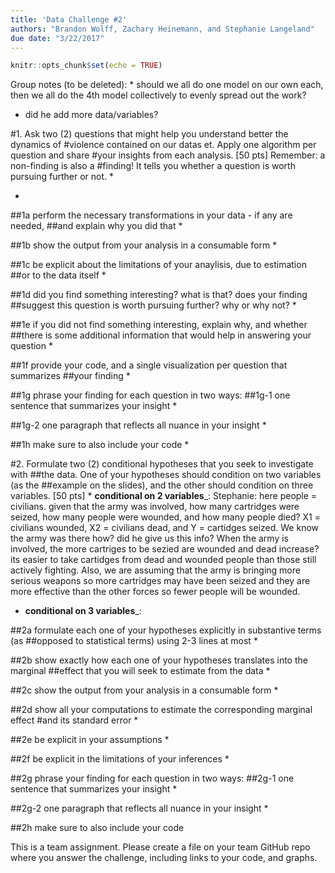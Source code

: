 ```yaml
---
title: 'Data Challenge #2'
authors: "Brandon Wolff, Zachary Heinemann, and Stephanie Langeland"
due date: "3/22/2017"
---
```


```r
knitr::opts_chunk$set(echo = TRUE)
```

Group notes (to be deleted):
  * should we all do one model on our own each, then we all do the 4th model collectively to evenly spread out the work?
  
  * did he add more data/variables?
  


#1.	Ask two (2) questions that might help you understand better the dynamics of 
#violence contained on our datas et. Apply one algorithm per question and share 
#your insights from each analysis. [50 pts] Remember: a non-finding is also a 
#finding! It tells you whether a question is worth pursuing further or not.
  *
  
  * 

##1a	perform the necessary transformations in your data - if any are needed, 
##and explain why you did that
  * 
  
##1b	show the output from your analysis in a consumable form
  * 
  
##1c	be explicit about the limitations of your anaylisis, due to estimation 
##or to the data itself
  * 
  
##1d	did you find something interesting? what is that? does your finding 
##suggest this question is worth pursuing further? why or why not?
    * 
  
##1e	if you did not find something interesting, explain why, and whether 
##there is some additional information that would help in answering your question
  * 
  
##1f	provide your code, and a single visualization per question that summarizes 
##your finding
  * 
  
##1g	phrase your finding for each question in two ways:
##1g-1	one sentence that summarizes your insight
  * 

##1g-2	one paragraph that reflects all nuance in your insight
  * 
        
##1h	make sure to also include your code
  * 
  
#2.	Formulate two (2) conditional hypotheses that you seek to investigate with 
##the data. One of your hypotheses should condition on two variables (as the 
##example on the slides), and the other should condition on three variables. [50 pts]
    * __conditional on 2 variables___:  Stephanie: here people = civilians. given that the army was involved, how many cartridges were seized, how many people were wounded, and how many people died? X1 = civilians wounded, X2 = civilians dead, and Y = cartidges seized.  We know the army was there how?  did he give us this info?  When the army is involved, the more cartriges to be sezied are wounded and dead increase?  its easier to take cartidges from dead and wounded people than those still actively fighting. Also, we are assuming that the army is bringing more serious weapons so more cartridges may have been seized and they are more effective than the other forces so fewer people will be wounded.
  
  * __conditional on 3 variables___: 
  
##2a	formulate each one of your hypotheses explicitly in substantive terms (as 
##opposed to statistical terms) using 2-3 lines at most
  * 
  
##2b	show exactly how each one of your hypotheses translates into the marginal 
##effect that you will seek to estimate from the data
  * 
  
##2c	show the output from your analysis in a consumable form
  * 
  
##2d	show all your computations to estimate the corresponding marginal effect 
#and its standard error
  * 
  
##2e	be explicit in your assumptions
  * 
  
##2f	be explicit in the limitations of your inferences
  * 
  
##2g	phrase your finding for each question in two ways:
##2g-1	one sentence that summarizes your insight
  * 
  
##2g-2	one paragraph that reflects all nuance in your insight
  * 
  
##2h	make sure to also include your code

This is a team assignment. Please create a file on your team GitHub repo where 
you answer the challenge, including links to your code, and graphs.
